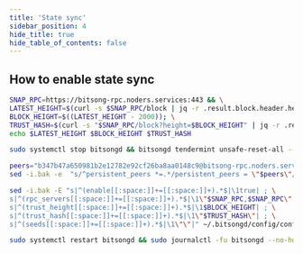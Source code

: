 ```yaml
---
title: 'State sync'
sidebar_position: 4
hide_title: true
hide_table_of_contents: false
---
```



<PageTitle
  iconUrl="img/bitsong-icon.svg"
  title="State sync"
  chainId="bitsong-2b"
  version="v0.21.6"
/>

## How to enable state sync

```bash
SNAP_RPC=https://bitsong-rpc.noders.services:443 && \
LATEST_HEIGHT=$(curl -s $SNAP_RPC/block | jq -r .result.block.header.height); \
BLOCK_HEIGHT=$((LATEST_HEIGHT - 2000)); \
TRUST_HASH=$(curl -s "$SNAP_RPC/block?height=$BLOCK_HEIGHT" | jq -r .result.block_id.hash) && \
echo $LATEST_HEIGHT $BLOCK_HEIGHT $TRUST_HASH
```

```bash
sudo systemctl stop bitsongd && bitsongd tendermint unsafe-reset-all --home ~/.bitsongd --keep-addr-book
```

```bash
peers="b347b47a650981b2e12782e92cf26ba8aa0148c9@bitsong-rpc.noders.services:16056"
sed -i.bak -e  "s/^persistent_peers *=.*/persistent_peers = \"$peers\"/" ~/.bitsongd/config/config.toml
```

```bash
sed -i.bak -E "s|^(enable[[:space:]]+=[[:space:]]+).*$|\1true| ; \
s|^(rpc_servers[[:space:]]+=[[:space:]]+).*$|\1\"$SNAP_RPC,$SNAP_RPC\"| ; \
s|^(trust_height[[:space:]]+=[[:space:]]+).*$|\1$BLOCK_HEIGHT| ; \
s|^(trust_hash[[:space:]]+=[[:space:]]+).*$|\1\"$TRUST_HASH\"| ; \
s|^(seeds[[:space:]]+=[[:space:]]+).*$|\1\"\"|" ~/.bitsongd/config/config.toml
```

```bash
sudo systemctl restart bitsongd && sudo journalctl -fu bitsongd --no-hostname -o cat
```
